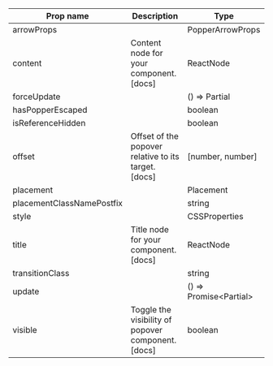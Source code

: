 | Prop name | Description | Type |
| --- | --- | --- |
| arrowProps |  | PopperArrowProps |
| content | Content node for your component. [docs] | ReactNode |
| forceUpdate |  | () => Partial<State> |
| hasPopperEscaped |  | boolean |
| isReferenceHidden |  | boolean |
| offset | Offset of the popover relative to its target. [docs] | [number, number] |
| placement |  | Placement |
| placementClassNamePostfix |  | string |
| style |  | CSSProperties |
| title | Title node for your component. [docs] | ReactNode |
| transitionClass |  | string |
| update |  | () => Promise<Partial<State>> |
| visible | Toggle the visibility of popover component. [docs] | boolean |

